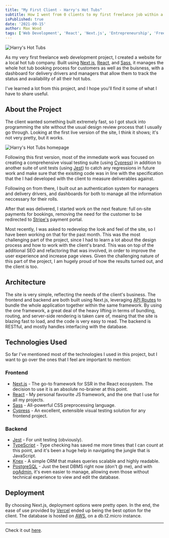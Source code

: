 ```yaml
---
title: "My First Client - Harry's Hot Tubs"
subtitle: How I went from 0 clients to my first freelance job within a year of learning React.
isPublished: true
date: '2021-09-15'
author: Max Wood
tags: ['Web Development', 'React', 'Next.js', 'Entrepreneurship', 'Freelancing']
---
```



![Harry's Hot Tubs](/images/harrys-hot-tubs/isomorphic.png)

As my very first freelance web development project, I created a website for a local
hot tub company. Built using [Next.js](https://nextjs.org/), [React](https://reactjs.org/),
and [Sass](https://sass-lang.com/), it manages the whole hot tub booking process
for customers as well as the buisness, with a dashboard for delivery drivers and
managers that allow them to track the status and availability of all their hot tubs.

I've learned a lot from this project, and I hope you'll find it some of what I have to share useful.

## About the Project

The client wanted something built extremely fast, so I got stuck into programming the site without the usual design review process that I usually go through. Looking at the first live version of the site, I think it shows; it's not very pretty, but it works.

![Harry's Hot Tubs homepage](/images/harrys-hot-tubs/desktop2.png)

Following this first version, most of the immediate work was focused on creating a comprehensive visual testing suite (using [Cypress](https://www.cypress.io/)) in addition to another suite of unit tests (using [Jest](https://jestjs.io/)) to catch any regressions in future work and make sure that the exisiting code was in line with the specification that the I had developed with the client to measure deliverables against.

Following on from there, I built out an authentication system for managers and delivery drivers, and dashboards for both to manage all the information neccessary for their rolls.

After that was delivered, I started work on the next feature: full on-site payments for bookings, removing the need for the customer to be redirected to [Stripe's](https://stripe.com) payment portal.

Most recently, I was asked to redevelop the look and feel of the site, so I have been working on that for the past month. This was the most challenging part of the project, since I had to learn a lot about the design process and how to work with the client's brand. This was on top of the additional SEO and refactoring that was involved, in order to improve the user experience and increase page views. Given the challenging nature of this part of the project, I am hugely proud of how the results turned out, and the client is too.

## Architecture

The site is very simple, reflecting the needs of the client's business. The frontend and backend are both built using Next.js, leveraging [API Routes](https://nextjs.org/docs/api-routes/introduction) to bundle the whole application together within the same framework. By using the one framework, a great deal of the heavy lifting in terms of bundling, routing, and server-side rendering is taken care of, meaing that the site is blazing fast to load, and the code is very easy to read. The backend is RESTful, and mostly handles interfacing with the database.

## Technologies Used

So far I've mentioned most of the technologies I used in this project, but I want to go over the ones that I feel are important to mention:

### Frontend

- [Next.js](https://nextjs.org/) - The go-to framework for SSR in the React ecosystem. The decision to use it is an absolute no-brainer at this point.
- [React](https://reactjs.org/) - My personal favourite JS framework, and the one that I use for all my projects.
- [Sass](https://sass-lang.com/) - All-powerful CSS preprocessing language.
- [Cypress](https://www.cypress.io/) - An excellent, extensible visual testing solution for any frontend project.

### Backend

- [Jest](https://jestjs.io/) - For unit testing (obviously).
- [TypeScript](https://www.typescriptlang.org/) - Type checking has saved me more times that I can count at this point, and it's been a huge help in navigating the jungle that is JavaScript.
- [Knex](http://knexjs.org/) - A simple ORM that makes queries scalable and highly readable.
- [PostgreSQL](https://www.postgresql.org/) - Just the best DBMS right now (don't @ me), and with [pgAdmin](https://www.pgadmin.org/), it's even easier to manage, allowing even those without technical experience to view and edit the database.

## Deployment

By choosing Next.js, deployment options were pretty open. In the end, the ease of use provided by [Vercel](https://vercel.com/) ended up being the best option for the client. The database is hosted on [AWS](https://aws.amazon.com/), on a db.t2.micro instance.

---

Check it out [here](https://harryshottubs.com).
